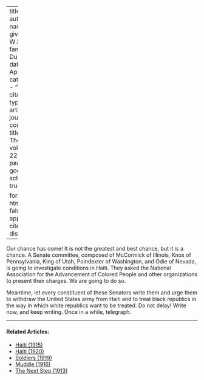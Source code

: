 
---
title: 'Haiti'
author:
  - name:
      given: W.E.B.
      family: Du Bois
date: Apr. 1921
categories: 
  - ""
citation: 
  type: article-journal
  container-title: The Crisis
  volume: 22
  issue: 6
  page: 247
google-scholar: true

format:
  html:
    toc: false
    appendix-cite-as: display
---


Our chance has come! It is not the greatest and best chance, but it is a chance. A Senate committee, composed of McCormick of Illinois, Knox of Pennsylvania, King of Utah, Poindexter of Washington, and Odie of Nevada, is going to investigate conditions in Haiti. They asked the National Association for the Advancement of Colored People and other organizations to present their charges. We are going to do so.

Meantime, let every constituent of these Senators write them and urge them to withdraw the United States army from Haiti and to treat black republics in the way in which white republics want to be treated. Do not delay! Write now, and keep writing. Once in a while, telegraph.

<!-- Similar articles start here -->

<hr>
#### Related Articles:

* [Haiti (1915)](/Volumes/11/02/haiti.html)
* [Haiti (1920)](/Volumes/19/06/haiti.html)
* [Soldiers (1919)](/Volumes/17/01/soldiers.html)
* [Muddle (1916)](/Volumes/13/02/muddle.html)
* [The Next Step (1913)](/Volumes/06/02/next_step.html)

<!-- Similar articles end here -->